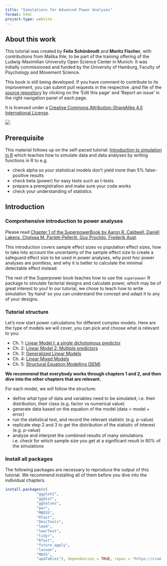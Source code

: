 ---
title: "Simulations for Advanced Power Analyses"
format: html
project-type: website
---

## About this work

This tutorial was created by **Felix Schönbrodt** and **Moritz Fischer**, with contributions from Malika Ihle, to be part of the training offering of the Ludwig-Maximilian University Open Science Center in Munich. It was initially commissioned and funded by the University of Hamburg, Faculty of Psychology and Movement Science.

This book is still being developed. If you have comment to contribute to its improvement, you can submit pull requests in the respective .qmd file of the [source repository](https://github.com/MalikaIhle/Simulations-for-Advanced-Power-Analyses) by clicking on the 'Edit this page' and 'Report an issue' in the right navigation panel of each page.


It is licensed under a [Creative Commons Attribution-ShareAlike 4.0 International License](https://creativecommons.org/licenses/by-sa/4.0/).

![](images/LMU-OSC_logo_small.jpg){fig-align="left" fig-alt="LMU-OSC green logo"}

## Prerequisite

This material follows up on the self-paced tutorial: [Introduction to simulation in R](https://malikaihle.github.io/Introduction-Simulations-in-R/) which teaches how to simulate data and data analyses by writing functions in R to e.g.

-   check alpha so your statistical models don't yield more than 5% false-positive results
-   check beta (power) for easy tests such as t-tests
-   prepare a preregistration and make sure your code works
-   check your understanding of statistics

## Introduction

### Comprehensive introduction to power analyses

Please read [Chapter 1 of the SuperpowerBook by Aaron R. Caldwell, Daniël Lakens, Chelsea M. Parlett-Pelleriti, Guy Prochilo, Frederik Aust](https://aaroncaldwell.us/SuperpowerBook/introduction-to-power-analysis.html).

This introduction covers sample effect sizes vs population effect sizes, how to take into account the uncertainty of the sample effect size to create a safeguard effect size to be used in power analyses, why *post hoc* power analyses are pointless, and why it is better to calculate the minimal detectable effect instead.

The rest of the Superpower book teaches how to use the `superpower` R package to simulate factorial designs and calculate power, which may be of great interest to you! In our tutorial, we chose to teach how to write simulation 'by hand' so you can understand the concept and adapt it to any of your designs.

### Tutorial structure

Let's now start power calculations for different complex models. Here are the type of models we will cover, you can pick and choose what is relevant to you:

-   Ch. 1: [Linear Model I: a single dichotomous predictor](LM1.qmd)\
-   Ch. 2: [Linear Model 2: Multiple predictors](LM2.qmd)\
-   Ch. 3: [Generalized Linear Models](GLM.qmd)\
-   Ch. 4: [Linear Mixed Models](LMM.qmd)\
-   Ch. 5: [Structural Equation Modelling (SEM)](SEM.qmd)

**We recommend that everybody works through chapters 1 and 2, and then dive into the other chapters that are relevant.**

For each model, we will follow the structure:

-   define what type of data and variables need to be simulated, i.e. their distribution, their class (e.g. factor vs numerical value)
-   generate data based on the equation of the model (data = model + error)
-   run the statistical test, and record the relevant statistic (e.g. p-value)
-   replicate step 2 and 3 to get the distribution of the statistic of interest (e.g. p-value)
-   analyze and interpret the combined results of many simulations i.e. check for which sample size you get at a significant result in 80% of the simulations

### Install all packages

The following packages are necessary to reproduce the output of this tutorial. We recommend installing all of them before you dive into the individual chapters.

```{r install all packages, warning=FALSE, include=FALSE}

install.packages(c(
              "ggplot2", 
              "ggdist", 
              "gghalves", 
              "pwr", 
              "MBESS", 
              "Rfast", 
              "DescTools", 
              "lme4", 
              "lmerTest", 
              "tidyr", 
              "Rfast", 
              "future.apply", 
              "lavaan", 
              "MASS", 
              "apaTables"), dependencies = TRUE, repos = "https://cran.rstudio.com/")

```
